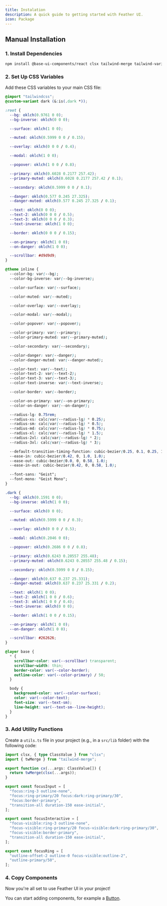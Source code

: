 ```yaml
---
title: Instalation
description: A quick guide to getting started with Feather UI.
icon: Package
---
```


## Manual Installation

### 1. Install Dependencies

```bash
npm install @base-ui-components/react clsx tailwind-merge tailwind-variants
```

### 2. Set Up CSS Variables

Add these CSS variables to your main CSS file:

```css title="app/globals.css"
@import "tailwindcss";
@custom-variant dark (&:is(.dark *));

:root {
  --bg: oklch(0.9761 0 0);
  --bg-inverse: oklch(0 0 0);

  --surface: oklch(1 0 0);

  --muted: oklch(0.5999 0 0 / 0.15);

  --overlay: oklch(0 0 0 / 0.4);

  --modal: oklch(1 0 0);

  --popover: oklch(1 0 0 / 0.8);

  --primary: oklch(0.6028 0.2177 257.42);
  --primary-muted: oklch(0.6028 0.2177 257.42 / 0.1);

  --secondary: oklch(0.5999 0 0 / 0.1);

  --danger: oklch(0.577 0.245 27.325);
  --danger-muted: oklch(0.577 0.245 27.325 / 0.1);

  --text: oklch(0 0 0);
  --text-2: oklch(0 0 0 / 0.5);
  --text-3: oklch(0 0 0 / 0.3);
  --text-inverse: oklch(1 0 0);

  --border: oklch(0 0 0 / 0.15);

  --on-primary: oklch(1 0 0);
  --on-danger: oklch(1 0 0);

  --scrollbar: #d9d9d9;
}

@theme inline {
  --color-bg: var(--bg);
  --color-bg-inverse: var(--bg-inverse);

  --color-surface: var(--surface);

  --color-muted: var(--muted);

  --color-overlay: var(--overlay);

  --color-modal: var(--modal);

  --color-popover: var(--popover);

  --color-primary: var(--primary);
  --color-primary-muted: var(--primary-muted);

  --color-secondary: var(--secondary);

  --color-danger: var(--danger);
  --color-danger-muted: var(--danger-muted);

  --color-text: var(--text);
  --color-text-2: var(--text-2);
  --color-text-3: var(--text-3);
  --color-text-inverse: var(--text-inverse);

  --color-border: var(--border);

  --color-on-primary: var(--on-primary);
  --color-on-danger: var(--on-danger);

  --radius-lg: 0.75rem;
  --radius-xs: calc(var(--radius-lg) * 0.25);
  --radius-sm: calc(var(--radius-lg) * 0.5);
  --radius-md: calc(var(--radius-lg) * 0.75);
  --radius-xl: calc(var(--radius-lg) * 1.5);
  --radius-2xl: calc(var(--radius-lg) * 2);
  --radius-3xl: calc(var(--radius-lg) * 3);

  --default-transition-timing-function: cubic-bezier(0.25, 0.1, 0.25, 1.0);
  --ease-in: cubic-bezier(0.42, 0, 1.0, 1.0);
  --ease-out: cubic-bezier(0.0, 0, 0.58, 1.0);
  --ease-in-out: cubic-bezier(0.42, 0, 0.58, 1.0);

  --font-sans: "Geist";
  --font-mono: "Geist Mono";
}

.dark {
  --bg: oklch(0.1591 0 0);
  --bg-inverse: oklch(1 0 0);

  --surface: oklch(0 0 0);

  --muted: oklch(0.5999 0 0 / 0.3);

  --overlay: oklch(0 0 0 / 0.5);

  --modal: oklch(0.2046 0 0);

  --popover: oklch(0.2686 0 0 / 0.8);

  --primary: oklch(0.6243 0.20557 255.48);
  --primary-muted: oklch(0.6243 0.20557 255.48 / 0.15);

  --secondary: oklch(0.5999 0 0 / 0.15);

  --danger: oklch(0.637 0.237 25.331);
  --danger-muted: oklch(0.637 0.237 25.331 / 0.2);

  --text: oklch(1 0 0);
  --text-2: oklch(1 0 0 / 0.6);
  --text-3: oklch(1 0 0 / 0.4);
  --text-inverse: oklch(0 0 0);

  --border: oklch(1 0 0 / 0.15);

  --on-primary: oklch(1 0 0);
  --on-danger: oklch(1 0 0);

  --scrollbar: #262626;
}

@layer base {
  * {
    scrollbar-color: var(--scrollbar) transparent;
    scrollbar-width: thin;
    border-color: var(--color-border);
    outline-color: var(--color-primary) / 50;
  }

  body {
    background-color: var(--color-surface);
    color: var(--color-text);
    font-size: var(--text-sm);
    line-height: var(--text-sm--line-height);
  }
}
```

### 3. Add Utility Functions

Create a `utils.ts` file in your project (e.g., in a `src/lib` folder) with the following code:

```typescript title="lib/utils.ts"
import clsx, { type ClassValue } from "clsx";
import { twMerge } from "tailwind-merge";

export function cx(...args: ClassValue[]) {
  return twMerge(clsx(...args));
}

export const focusInput = [
  "focus:ring-3 outline-none",
  "focus:ring-primary/20 focus:dark:ring-primary/30",
  "focus:border-primary",
  "transition-all duration-150 ease-initial",
];

export const focusInteractive = [
  "focus-visible:ring-3 outline-none",
  "focus-visible:ring-primary/20 focus-visible:dark:ring-primary/30",
  "focus-visible:border-primary",
  "transition-all duration-150 ease-initial",
];

export const focusRing = [
  "outline-offset-2 outline-0 focus-visible:outline-2",
  "outline-primary/50",
];
```


### 4. Copy Components

Now you're all set to use Feather UI in your project!

You can start adding components, for example a [Button](/docs/ui/button).